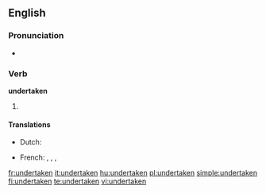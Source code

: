 ==English==

===Pronunciation===
* {{IPA|/ʌndəɻ'teɪkən/}}
*: {{rhymes|eɪkən}}

===Verb===
'''undertaken'''

# {{past participle of|[[undertake]]}}

====Translations====
{{trans-top|past participle of undertake}}
* Dutch: {{t-|nl|ondernomen}}
{{trans-mid}}
* French: {{t+|fr|entrepris|m}}, {{t+|fr|entreprise|f}}, {{t+|fr|entrepris|m|p}}, {{t+|fr|entreprises|f|p}}
{{trans-bottom}}

[[fr:undertaken]]
[[it:undertaken]]
[[hu:undertaken]]
[[pl:undertaken]]
[[simple:undertaken]]
[[fi:undertaken]]
[[te:undertaken]]
[[vi:undertaken]]